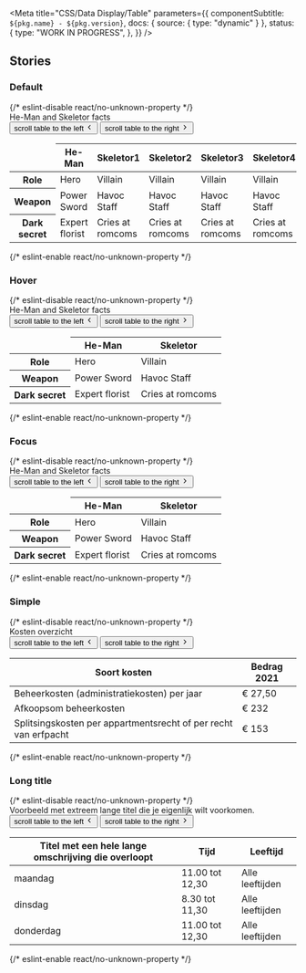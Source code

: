 

<Meta
  title="CSS/Data Display/Table"
  parameters={{
    componentSubtitle: `${pkg.name} - ${pkg.version}`,
    docs: { source: { type: "dynamic" } },
    status: {
      type: "WORK IN PROGRESS",
    },
  }}
/>

<Description markdown={readme} />

## Stories

### Default

<Canvas>
  {/* eslint-disable react/no-unknown-property */}
  <Story name="Default">
    <div class="denhaag-table">
      <caption class="denhaag-table__caption">He-Man and Skeletor facts</caption>
      <div class="denhaag-button-group denhaag-button-group--multiple denhaag-table__scroll-buttons">
        <button class="denhaag-button denhaag-button--icon-only denhaag-table__scroll-buttons-left">
          <span class="denhaag-button__sr-only">scroll table to the left</span>
          <span class="denhaag-button__icon">
            <svg
              width="1em"
              height="1em"
              viewBox="0 0 20 20"
              xmlns="http://www.w3.org/2000/svg"
              class="denhaag-icon"
              focusable="false"
              aria-hidden="true"
            >
              <path
                d="M12.2559 4.41009C12.5814 4.73553 12.5814 5.26317 12.2559 5.5886L7.84518 9.99935L12.2559 14.4101C12.5814 14.7355 12.5814 15.2632 12.2559 15.5886C11.9305 15.914 11.4028 15.914 11.0774 15.5886L6.07741 10.5886C5.75197 10.2632 5.75197 9.73553 6.07741 9.41009L11.0774 4.41009C11.4028 4.08466 11.9305 4.08466 12.2559 4.41009Z"
                fill="currentColor"
              />
            </svg>
          </span>
        </button>
        <button class="denhaag-button denhaag-button--icon-only denhaag-table__scroll-buttons-right">
          <span class="denhaag-button__sr-only">scroll table to the right</span>
          <span class="denhaag-button__icon">
            <svg
              width="1em"
              height="1em"
              viewBox="0 0 20 20"
              xmlns="http://www.w3.org/2000/svg"
              class="denhaag-icon"
              focusable="false"
              aria-hidden="true"
            >
              <path
                d="M7.74408 15.5899C7.41864 15.2645 7.41864 14.7368 7.74408 14.4114L12.1548 10.0007L7.74408 5.58991C7.41864 5.26447 7.41864 4.73683 7.74408 4.4114C8.06951 4.08596 8.59715 4.08596 8.92259 4.4114L13.9226 9.4114C14.248 9.73683 14.248 10.2645 13.9226 10.5899L8.92259 15.5899C8.59715 15.9153 8.06951 15.9153 7.74408 15.5899Z"
                fill="currentColor"
              />
            </svg>
          </span>
        </button>
      </div>
      <div class="denhaag-table__container">
        <table class="denhaag-table__table">
          <thead class="denhaag-table__head">
            <tr class="denhaag-table__row">
              <td class="denhaag-table__cell">&nbsp;</td>
              <th class="denhaag-table__heading" scope="col" aria-sort="none">
                He-Man
              </th>
              <th class="denhaag-table__heading" scope="col" aria-sort="none">
                Skeletor1
              </th>
              <th class="denhaag-table__heading" scope="col" aria-sort="none">
                Skeletor2
              </th>
              <th class="denhaag-table__heading" scope="col" aria-sort="none">
                Skeletor3
              </th>
              <th class="denhaag-table__heading" scope="col" aria-sort="none">
                Skeletor4
              </th>
              <th class="denhaag-table__heading" scope="col" aria-sort="none">
                Skeletor5
              </th>
              <th class="denhaag-table__heading" scope="col" aria-sort="none">
                Skeletor6
              </th>
            </tr>
          </thead>
          <tbody class="denhaag-table__body">
            <tr class="denhaag-table__row">
              <th class="denhaag-table__heading" scope="row">
                Role
              </th>
              <td class="denhaag-table__cell">Hero</td>
              <td class="denhaag-table__cell">Villain</td>
              <td class="denhaag-table__cell">Villain</td>
              <td class="denhaag-table__cell">Villain</td>
              <td class="denhaag-table__cell">Villain</td>
              <td class="denhaag-table__cell">Villain</td>
              <td class="denhaag-table__cell">Villain</td>
            </tr>
            <tr class="denhaag-table__row">
              <th class="denhaag-table__heading" scope="row">
                Weapon
              </th>
              <td class="denhaag-table__cell">Power Sword</td>
              <td class="denhaag-table__cell">Havoc Staff</td>
              <td class="denhaag-table__cell">Havoc Staff</td>
              <td class="denhaag-table__cell">Havoc Staff</td>
              <td class="denhaag-table__cell">Havoc Staff</td>
              <td class="denhaag-table__cell">Havoc Staff</td>
              <td class="denhaag-table__cell">Havoc Staff</td>
            </tr>
            <tr class="denhaag-table__row">
              <th class="denhaag-table__heading" scope="row">
                Dark secret
              </th>
              <td class="denhaag-table__cell">Expert florist</td>
              <td class="denhaag-table__cell">Cries at romcoms</td>
              <td class="denhaag-table__cell">Cries at romcoms</td>
              <td class="denhaag-table__cell">Cries at romcoms</td>
              <td class="denhaag-table__cell">Cries at romcoms</td>
              <td class="denhaag-table__cell">Cries at romcoms</td>
              <td class="denhaag-table__cell">Cries at romcoms</td>
            </tr>
          </tbody>
        </table>
      </div>
    </div>
  </Story>
  {/* eslint-enable react/no-unknown-property */}
</Canvas>

### Hover

<Canvas>
  {/* eslint-disable react/no-unknown-property */}
  <Story name="Hover">
    <div class="denhaag-table">
      <caption class="denhaag-table__caption">He-Man and Skeletor facts</caption>
      <div class="denhaag-button-group denhaag-button-group--multiple denhaag-table__scroll-buttons">
        <button class="denhaag-button denhaag-button--icon-only denhaag-table__scroll-buttons-left">
          <span class="denhaag-button__sr-only">scroll table to the left</span>
          <span class="denhaag-button__icon">
            <svg
              width="1em"
              height="1em"
              viewBox="0 0 20 20"
              xmlns="http://www.w3.org/2000/svg"
              class="denhaag-icon"
              focusable="false"
              aria-hidden="true"
            >
              <path
                d="M12.2559 4.41009C12.5814 4.73553 12.5814 5.26317 12.2559 5.5886L7.84518 9.99935L12.2559 14.4101C12.5814 14.7355 12.5814 15.2632 12.2559 15.5886C11.9305 15.914 11.4028 15.914 11.0774 15.5886L6.07741 10.5886C5.75197 10.2632 5.75197 9.73553 6.07741 9.41009L11.0774 4.41009C11.4028 4.08466 11.9305 4.08466 12.2559 4.41009Z"
                fill="currentColor"
              />
            </svg>
          </span>
        </button>
        <button class="denhaag-button denhaag-button--icon-only denhaag-table__scroll-buttons-right">
          <span class="denhaag-button__sr-only">scroll table to the right</span>
          <span class="denhaag-button__icon">
            <svg
              width="1em"
              height="1em"
              viewBox="0 0 20 20"
              xmlns="http://www.w3.org/2000/svg"
              class="denhaag-icon"
              focusable="false"
              aria-hidden="true"
            >
              <path
                d="M7.74408 15.5899C7.41864 15.2645 7.41864 14.7368 7.74408 14.4114L12.1548 10.0007L7.74408 5.58991C7.41864 5.26447 7.41864 4.73683 7.74408 4.4114C8.06951 4.08596 8.59715 4.08596 8.92259 4.4114L13.9226 9.4114C14.248 9.73683 14.248 10.2645 13.9226 10.5899L8.92259 15.5899C8.59715 15.9153 8.06951 15.9153 7.74408 15.5899Z"
                fill="currentColor"
              />
            </svg>
          </span>
        </button>
      </div>
      <div class="denhaag-table__container">
        <table class="denhaag-table__table">
          <thead class="denhaag-table__head">
            <tr class="denhaag-table__row">
              <td class="denhaag-table__cell">&nbsp;</td>
              <th class="denhaag-table__heading" scope="col" aria-sort="none">
                He-Man
              </th>
              <th class="denhaag-table__heading" scope="col" aria-sort="none">
                Skeletor
              </th>
            </tr>
          </thead>
          <tbody class="denhaag-table__body">
            <tr class="denhaag-table__row">
              <th class="denhaag-table__heading" scope="row">
                Role
              </th>
              <td class="denhaag-table__cell">Hero</td>
              <td class="denhaag-table__cell">Villain</td>
            </tr>
            <tr class="denhaag-table__row denhaag-table__row--hover">
              <th class="denhaag-table__heading" scope="row">
                Weapon
              </th>
              <td class="denhaag-table__cell">Power Sword</td>
              <td class="denhaag-table__cell">Havoc Staff</td>
            </tr>
            <tr class="denhaag-table__row">
              <th class="denhaag-table__heading" scope="row">
                Dark secret
              </th>
              <td class="denhaag-table__cell">Expert florist</td>
              <td class="denhaag-table__cell">Cries at romcoms</td>
            </tr>
          </tbody>
        </table>
      </div>
    </div>
  </Story>
  {/* eslint-enable react/no-unknown-property */}
</Canvas>

### Focus

<Canvas>
  {/* eslint-disable react/no-unknown-property */}
  <Story name="Focus">
    <div class="denhaag-table">
      <caption class="denhaag-table__caption">He-Man and Skeletor facts</caption>
      <div class="denhaag-button-group denhaag-button-group--multiple denhaag-table__scroll-buttons">
        <button class="denhaag-button denhaag-button--icon-only denhaag-table__scroll-buttons-left">
          <span class="denhaag-button__sr-only">scroll table to the left</span>
          <span class="denhaag-button__icon">
            <svg
              width="1em"
              height="1em"
              viewBox="0 0 20 20"
              xmlns="http://www.w3.org/2000/svg"
              class="denhaag-icon"
              focusable="false"
              aria-hidden="true"
            >
              <path
                d="M12.2559 4.41009C12.5814 4.73553 12.5814 5.26317 12.2559 5.5886L7.84518 9.99935L12.2559 14.4101C12.5814 14.7355 12.5814 15.2632 12.2559 15.5886C11.9305 15.914 11.4028 15.914 11.0774 15.5886L6.07741 10.5886C5.75197 10.2632 5.75197 9.73553 6.07741 9.41009L11.0774 4.41009C11.4028 4.08466 11.9305 4.08466 12.2559 4.41009Z"
                fill="currentColor"
              />
            </svg>
          </span>
        </button>
        <button class="denhaag-button denhaag-button--icon-only denhaag-table__scroll-buttons-right">
          <span class="denhaag-button__sr-only">scroll table to the right</span>
          <span class="denhaag-button__icon">
            <svg
              width="1em"
              height="1em"
              viewBox="0 0 20 20"
              xmlns="http://www.w3.org/2000/svg"
              class="denhaag-icon"
              focusable="false"
              aria-hidden="true"
            >
              <path
                d="M7.74408 15.5899C7.41864 15.2645 7.41864 14.7368 7.74408 14.4114L12.1548 10.0007L7.74408 5.58991C7.41864 5.26447 7.41864 4.73683 7.74408 4.4114C8.06951 4.08596 8.59715 4.08596 8.92259 4.4114L13.9226 9.4114C14.248 9.73683 14.248 10.2645 13.9226 10.5899L8.92259 15.5899C8.59715 15.9153 8.06951 15.9153 7.74408 15.5899Z"
                fill="currentColor"
              />
            </svg>
          </span>
        </button>
      </div>
      <div class="denhaag-table__container">
        <table class="denhaag-table__table">
          <thead class="denhaag-table__head">
            <tr class="denhaag-table__row">
              <td class="denhaag-table__cell">&nbsp;</td>
              <th class="denhaag-table__heading" scope="col" aria-sort="none">
                He-Man
              </th>
              <th class="denhaag-table__heading" scope="col" aria-sort="none">
                Skeletor
              </th>
            </tr>
          </thead>
          <tbody class="denhaag-table__body">
            <tr class="denhaag-table__row">
              <th class="denhaag-table__heading" scope="row">
                Role
              </th>
              <td class="denhaag-table__cell">Hero</td>
              <td class="denhaag-table__cell">Villain</td>
            </tr>
            <tr class="denhaag-table__row denhaag-table__row--focus">
              <th class="denhaag-table__heading" scope="row">
                Weapon
              </th>
              <td class="denhaag-table__cell">Power Sword</td>
              <td class="denhaag-table__cell">Havoc Staff</td>
            </tr>
            <tr class="denhaag-table__row">
              <th class="denhaag-table__heading" scope="row">
                Dark secret
              </th>
              <td class="denhaag-table__cell">Expert florist</td>
              <td class="denhaag-table__cell">Cries at romcoms</td>
            </tr>
          </tbody>
        </table>
      </div>
    </div>
  </Story>
  {/* eslint-enable react/no-unknown-property */}
</Canvas>

### Simple

<Canvas>
  {/* eslint-disable react/no-unknown-property */}
  <Story name="Simple">
    <div class="denhaag-table">
      <caption class="denhaag-table__caption">Kosten overzicht</caption>
      <div class="denhaag-button-group denhaag-button-group--multiple denhaag-table__scroll-buttons">
        <button class="denhaag-button denhaag-button--icon-only denhaag-table__scroll-buttons-left">
          <span class="denhaag-button__sr-only">scroll table to the left</span>
          <span class="denhaag-button__icon">
            <svg
              width="1em"
              height="1em"
              viewBox="0 0 20 20"
              xmlns="http://www.w3.org/2000/svg"
              class="denhaag-icon"
              focusable="false"
              aria-hidden="true"
            >
              <path
                d="M12.2559 4.41009C12.5814 4.73553 12.5814 5.26317 12.2559 5.5886L7.84518 9.99935L12.2559 14.4101C12.5814 14.7355 12.5814 15.2632 12.2559 15.5886C11.9305 15.914 11.4028 15.914 11.0774 15.5886L6.07741 10.5886C5.75197 10.2632 5.75197 9.73553 6.07741 9.41009L11.0774 4.41009C11.4028 4.08466 11.9305 4.08466 12.2559 4.41009Z"
                fill="currentColor"
              />
            </svg>
          </span>
        </button>
        <button class="denhaag-button denhaag-button--icon-only denhaag-table__scroll-buttons-right">
          <span class="denhaag-button__sr-only">scroll table to the right</span>
          <span class="denhaag-button__icon">
            <svg
              width="1em"
              height="1em"
              viewBox="0 0 20 20"
              xmlns="http://www.w3.org/2000/svg"
              class="denhaag-icon"
              focusable="false"
              aria-hidden="true"
            >
              <path
                d="M7.74408 15.5899C7.41864 15.2645 7.41864 14.7368 7.74408 14.4114L12.1548 10.0007L7.74408 5.58991C7.41864 5.26447 7.41864 4.73683 7.74408 4.4114C8.06951 4.08596 8.59715 4.08596 8.92259 4.4114L13.9226 9.4114C14.248 9.73683 14.248 10.2645 13.9226 10.5899L8.92259 15.5899C8.59715 15.9153 8.06951 15.9153 7.74408 15.5899Z"
                fill="currentColor"
              />
            </svg>
          </span>
        </button>
      </div>
      <div class="denhaag-table__container">
        <table class="denhaag-table__table">
          <thead class="denhaag-table__head">
            <tr class="denhaag-table__row">
              <th class="denhaag-table__heading" scope="col" aria-sort="none">
                Soort kosten
              </th>
              <th class="denhaag-table__heading" scope="col" aria-sort="none">
                Bedrag 2021
              </th>
            </tr>
          </thead>
          <tbody class="denhaag-table__body">
            <tr class="denhaag-table__row">
              <td class="denhaag-table__cell">Beheerkosten (administratiekosten) per jaar</td>
              <td class="denhaag-table__cell">&euro; 27,50</td>
            </tr>
            <tr class="denhaag-table__row">
              <td class="denhaag-table__cell">Afkoopsom beheerkosten</td>
              <td class="denhaag-table__cell">&euro; 232</td>
            </tr>
            <tr class="denhaag-table__row">
              <td class="denhaag-table__cell">Splitsingskosten per appartmentsrecht of per recht van erfpacht</td>
              <td class="denhaag-table__cell">&euro; 153</td>
            </tr>
          </tbody>
        </table>
      </div>
    </div>
  </Story>
  {/* eslint-enable react/no-unknown-property */}
</Canvas>

### Long title

<Canvas>
  {/* eslint-disable react/no-unknown-property */}
  <Story name="Long title">
    <div class="denhaag-table">
      <caption class="denhaag-table__caption">
        Voorbeeld met extreem lange titel die je eigenlijk wilt voorkomen.
      </caption>
      <div class="denhaag-button-group denhaag-button-group--multiple denhaag-table__scroll-buttons">
        <button class="denhaag-button denhaag-button--icon-only denhaag-table__scroll-buttons-left">
          <span class="denhaag-button__sr-only">scroll table to the left</span>
          <span class="denhaag-button__icon">
            <svg
              width="1em"
              height="1em"
              viewBox="0 0 20 20"
              xmlns="http://www.w3.org/2000/svg"
              class="denhaag-icon"
              focusable="false"
              aria-hidden="true"
            >
              <path
                d="M12.2559 4.41009C12.5814 4.73553 12.5814 5.26317 12.2559 5.5886L7.84518 9.99935L12.2559 14.4101C12.5814 14.7355 12.5814 15.2632 12.2559 15.5886C11.9305 15.914 11.4028 15.914 11.0774 15.5886L6.07741 10.5886C5.75197 10.2632 5.75197 9.73553 6.07741 9.41009L11.0774 4.41009C11.4028 4.08466 11.9305 4.08466 12.2559 4.41009Z"
                fill="currentColor"
              />
            </svg>
          </span>
        </button>
        <button class="denhaag-button denhaag-button--icon-only denhaag-table__scroll-buttons-right">
          <span class="denhaag-button__sr-only">scroll table to the right</span>
          <span class="denhaag-button__icon">
            <svg
              width="1em"
              height="1em"
              viewBox="0 0 20 20"
              xmlns="http://www.w3.org/2000/svg"
              class="denhaag-icon"
              focusable="false"
              aria-hidden="true"
            >
              <path
                d="M7.74408 15.5899C7.41864 15.2645 7.41864 14.7368 7.74408 14.4114L12.1548 10.0007L7.74408 5.58991C7.41864 5.26447 7.41864 4.73683 7.74408 4.4114C8.06951 4.08596 8.59715 4.08596 8.92259 4.4114L13.9226 9.4114C14.248 9.73683 14.248 10.2645 13.9226 10.5899L8.92259 15.5899C8.59715 15.9153 8.06951 15.9153 7.74408 15.5899Z"
                fill="currentColor"
              />
            </svg>
          </span>
        </button>
      </div>
      <div class="denhaag-table__container">
        <table class="denhaag-table__table">
          <thead class="denhaag-table__head">
            <tr class="denhaag-table__row">
              <th class="denhaag-table__heading" scope="col" aria-sort="none">
                Titel met een hele lange omschrijving die overloopt
              </th>
              <th class="denhaag-table__heading" scope="col" aria-sort="none">
                Tijd
              </th>
              <th class="denhaag-table__heading" scope="col" aria-sort="none">
                Leeftijd
              </th>
            </tr>
          </thead>
          <tbody class="denhaag-table__body">
            <tr class="denhaag-table__row">
              <td class="denhaag-table__cell">maandag</td>
              <td class="denhaag-table__cell">11.00 tot 12,30</td>
              <td class="denhaag-table__cell">Alle leeftijden</td>
            </tr>
            <tr class="denhaag-table__row">
              <td class="denhaag-table__cell">dinsdag</td>
              <td class="denhaag-table__cell">8.30 tot 11,30</td>
              <td class="denhaag-table__cell">Alle leeftijden</td>
            </tr>
            <tr class="denhaag-table__row">
              <td class="denhaag-table__cell">donderdag</td>
              <td class="denhaag-table__cell">11.00 tot 12,30</td>
              <td class="denhaag-table__cell">Alle leeftijden</td>
            </tr>
          </tbody>
        </table>
      </div>
    </div>
  </Story>
  {/* eslint-enable react/no-unknown-property */}
</Canvas>
